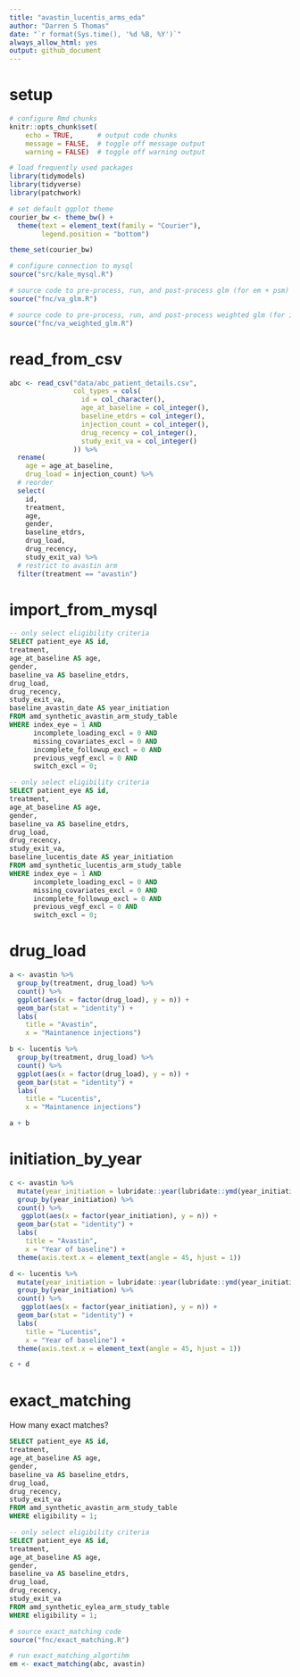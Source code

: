 ```yaml
---
title: "avastin_lucentis_arms_eda"
author: "Darren S Thomas"
date: "`r format(Sys.time(), '%d %B, %Y')`"
always_allow_html: yes
output: github_document
---
```

# setup

```r
# configure Rmd chunks
knitr::opts_chunk$set(
    echo = TRUE,      # output code chunks
    message = FALSE,  # toggle off message output 
    warning = FALSE)  # toggle off warning output

# load frequently used packages
library(tidymodels)
library(tidyverse)
library(patchwork)

# set default ggplot theme
courier_bw <- theme_bw() +
  theme(text = element_text(family = "Courier"),
        legend.position = "bottom")

theme_set(courier_bw)

# configure connection to mysql
source("src/kale_mysql.R")

# source code to pre-process, run, and post-process glm (for em + psm)
source("fnc/va_glm.R")

# source code to pre-process, run, and post-process weighted glm (for ipwt)
source("fnc/va_weighted_glm.R")
```

# read_from_csv

```r
abc <- read_csv("data/abc_patient_details.csv",
                col_types = cols(
                  id = col_character(),
                  age_at_baseline = col_integer(),
                  baseline_etdrs = col_integer(),
                  injection_count = col_integer(),
                  drug_recency = col_integer(),
                  study_exit_va = col_integer()
                )) %>% 
  rename(
    age = age_at_baseline,
    drug_load = injection_count) %>% 
  # reorder
  select(
    id,
    treatment, 
    age, 
    gender,
    baseline_etdrs,
    drug_load,
    drug_recency,
    study_exit_va) %>% 
  # restrict to avastin arm
  filter(treatment == "avastin")
```


# import_from_mysql

```sql
-- only select eligibility criteria
SELECT patient_eye AS id,
treatment,
age_at_baseline AS age,
gender,
baseline_va AS baseline_etdrs,
drug_load,
drug_recency,
study_exit_va,
baseline_avastin_date AS year_initiation
FROM amd_synthetic_avastin_arm_study_table
WHERE index_eye = 1 AND
      incomplete_loading_excl = 0 AND
      missing_covariates_excl = 0 AND
      incomplete_followup_excl = 0 AND
      previous_vegf_excl = 0 AND 
      switch_excl = 0;
```

```sql
-- only select eligibility criteria
SELECT patient_eye AS id,
treatment,
age_at_baseline AS age,
gender,
baseline_va AS baseline_etdrs,
drug_load,
drug_recency,
study_exit_va,
baseline_lucentis_date AS year_initiation
FROM amd_synthetic_lucentis_arm_study_table
WHERE index_eye = 1 AND
      incomplete_loading_excl = 0 AND
      missing_covariates_excl = 0 AND
      incomplete_followup_excl = 0 AND
      previous_vegf_excl = 0 AND 
      switch_excl = 0;
```

# drug_load

```r
a <- avastin %>% 
  group_by(treatment, drug_load) %>% 
  count() %>% 
  ggplot(aes(x = factor(drug_load), y = n)) +
  geom_bar(stat = "identity") +
  labs(
    title = "Avastin",
    x = "Maintanence injections")

b <- lucentis %>% 
  group_by(treatment, drug_load) %>% 
  count() %>% 
  ggplot(aes(x = factor(drug_load), y = n)) +
  geom_bar(stat = "identity") +
  labs(
    title = "Lucentis",
    x = "Maintanence injections")

a + b
```

# initiation_by_year

```r
c <- avastin %>% 
  mutate(year_initiation = lubridate::year(lubridate::ymd(year_initiation))) %>% 
  group_by(year_initiation) %>% 
  count() %>% 
   ggplot(aes(x = factor(year_initiation), y = n)) +
  geom_bar(stat = "identity") +
  labs(
    title = "Avastin",
    x = "Year of baseline") +
  theme(axis.text.x = element_text(angle = 45, hjust = 1))

d <- lucentis %>% 
  mutate(year_initiation = lubridate::year(lubridate::ymd(year_initiation))) %>% 
  group_by(year_initiation) %>% 
  count() %>% 
   ggplot(aes(x = factor(year_initiation), y = n)) +
  geom_bar(stat = "identity") +
  labs(
    title = "Lucentis",
    x = "Year of baseline") + 
  theme(axis.text.x = element_text(angle = 45, hjust = 1))

c + d
```


# exact_matching
How many exact matches?

```sql
SELECT patient_eye AS id,
treatment,
age_at_baseline AS age,
gender,
baseline_va AS baseline_etdrs,
drug_load,
drug_recency,
study_exit_va
FROM amd_synthetic_avastin_arm_study_table
WHERE eligibility = 1;
```


```sql
-- only select eligibility criteria
SELECT patient_eye AS id,
treatment,
age_at_baseline AS age,
gender,
baseline_va AS baseline_etdrs,
drug_load,
drug_recency,
study_exit_va
FROM amd_synthetic_eylea_arm_study_table
WHERE eligibility = 1;
```

```r
# source exact_matching code
source("fnc/exact_matching.R")
```

```r
# run exact_matching_algortihm
em <- exact_matching(abc, avastin)
```

